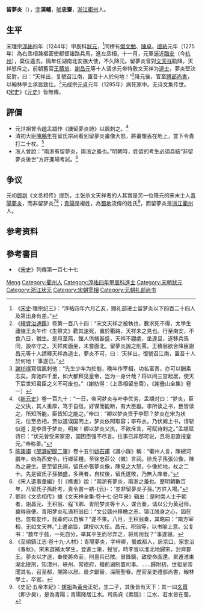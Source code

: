 '''留夢炎'''（{{bd|？||1295年||catIdx=L留}}），[[表字|字]]'''漢輔'''，[[號|號]]'''忠齋'''，[[浙江|浙江]][[衢州|衢州]]人。

== 生平 ==
宋理宗[[淳祐|淳祐]]四年（1244年）甲辰科[[狀元|狀元]]，<ref>《[[宋史|宋史]]·理宗纪三》：“淳祐四年六月乙亥，赐礼部进士留梦炎以下四百二十四人及第出身有差。”</ref>同榜有[[鄧文勉|鄧文勉]]、[[陈卓_(南宋)|陳卓]]。[[德祐|德祐]]元年（1275年）為右丞相兼樞密使都督諸路兵馬，進左丞相，十一月，元軍逼近[[臨安|臨安]]（今[[杭州|杭州]]），棄位遁去。隔年任湖南北安撫大使，不久降元。留夢炎曾對[[文天祥|文天祥]]勸降，天祥怒斥之。前朝舊官[[王積翁|王積翁]]、[[謝昌元|謝昌元]]等十人请求元帝特赦文天祥为[[道士|道士]]，夢炎堅決反對，曰：“天祥出，复號召江南，置吾十人於何地！”<ref>《[[續資治通鑑|續資治通鑑]]》卷第一百八十四：“宋文天祥之被執也，數求死不得，太學生廬陵王炎午作《生祭文》勸其速死，置於衢路，天祥未之見也。行至南安，不食八日，猶生。是月至燕，館人供帳甚盛，天祥不寢處，坐達旦，遂移兵馬同，設卒守之。天祥南面坐，未嘗面北，留夢炎說之則罵。王積翁欲合降臣謝昌元等十人請釋天祥為道士，夢炎不可，曰：‘天祥出，復號召江南，置吾十人於何地！’事遂已。”</ref>降元後，官至[[禮部尚書|禮部尚書]]，以翰林學士承旨致仕。<ref>[[謝枋得|謝枋得]]寫信諷刺他：“先生少年为抡魁，晚年作宰相，功名富贵，亦可以酬素志矣。奔驰四千里，如大都拜见皇帝，岂为一身计哉？将以问三宫起居，使天下后世知君臣之义不可废也。”（謝枋得：〈上丞相留忠斋〉，《謝疊山全集》卷一）</ref>元成宗[[元貞|元貞]]元年（1295年）病死家中。无诗文集传世。《[[宋史|宋史]]》《[[元史|元史]]》皆無傳。

== 評價 ==
* 元世祖曾令[[趙孟頫|趙孟頫]]作《譏留夢炎詩》以諷刺之。<ref>《[[新元史|新元史]]》卷一百九十：“一日，帝问梦炎与叶李优劣，孟頫对曰：“梦炎，臣之父执，其人重厚，笃于自信，好谋而能断，有大臣器。李所读之书，臣皆读之，所知所能，臣皆知之能之。”帝曰：“卿以梦炎贤于李耶？梦炎在宋为状元，位至丞相，贾似道误国罔上，梦炎依阿取容；李布衣，乃伏阙上书，请斩似道；是李贤于梦炎，明矣！卿以梦炎父执，不欲斥言，可赋诗剌之。”孟頫赋诗曰：“状元曾受宋家恩，国困臣强不尽言。往事已非那可说，且将忠直报皇元。”帝称善。”</ref>
* 清初大臣[[陳鵬年|陳鵬年]]在留氏宗祠看到留夢炎畫像大怒，將畫像丟在地上，並下令責打二十杖。<ref>[[陈康祺|陈康祺]]《[[郎潛紀聞|郎潛紀聞二筆]]》卷十五引[[姚石甫|姚石甫]]《識小錄》稱：“衢州人言，陳總河鵬年，始為西安令，行鄉征糧，至徐忠莊公（徽）言祠。徐氏子孫張公像，陳為之避坐。更至留氏祠，留氏亦張夢炎像，陳見之大怒，仆像於地，杖之二十。先是留氏子孫猶盛，多興者，自杖後，留氏遂敗，乃無入庠者。”</ref>
* 浙人曾說：“兩浙有留夢炎，兩浙之羞也。”明朝時，姓留的考生必須具結“非留夢炎後世”方許進場考試。<ref>《宋人遺事彙編》引《樵書》說：“兩浙有夢炎，兩浙之羞也。歷明朝數百年，凡留氏子孫赴考，責令書一結-{云}-：‘並非留夢炎子孫。’方許入場。”</ref>

== 争议 ==
元初[[鄧剡|鄧剡]]《文丞相传》提到，主张杀文天祥者的人其實是另一位降元的宋末士人[[青陽夢炎|青陽夢炎]]，而非留梦炎<ref>鄧剡《文丞相传》據《文天祥全集·卷十七·纪年录》辑出：是时南人士于朝者，谢昌元、王积翁、程飞卿、青阳梦炎等十人，谋合奏，请以公为黄冠师，冀得自便。青阳梦炎私语积翁曰：“文公赣州移檄之志，镇江脱身之心，固在也。忽有妄作，我辈何以自解？”遂不果。八月，王积翁奏，其略曰：“南方宰相，无如文天祥。”上遣谕旨，谋授以大任。昌元、积翁等，以书喻上意。公复书：“数年于兹，一死自分，举其平生而尽弃之，将焉用我？”事遂寝。</ref><ref>《至順鎮江志·卷十九·人材》：青陽夢炎，字梓卿，蜀成都人，居京口。家世治《春秋》，宋末選補太學生，登進士第，授官。時李亶以淮北地歸宋，封齊郡王。夢炎以才選，奉使將命至，則亶兵已敗。冒鋒鏑，致使命面還。累遷淮東湖北提刑，知澧州、峽州、常德府，權荊湖制置司事。……歸附初，世祖皇帝聞其名，召至都，賜第以居。晨夕獻替，深簡聖眷。歷官至吏禮部尚書，翰林學士，卒官。</ref>；[[青陽氏|青陽]]是複姓，為[[蜀地|蜀地]]流傳的姓氏<ref>《史記·五帝本紀》：[[嫘祖|嫘祖]]為[[黃帝|黃帝]]正妃，生二子，其後皆有天下；其一曰[[少昊|玄囂]]（即少昊），是為青陽；青陽降居江水。司馬貞《索隱》：江水、若水皆在蜀。</ref>，而留夢炎是[[浙江|浙江]][[衢州|衢州]]人。

== 参考资料 ==
{{reflist|2}}

== 參考書目 ==
* 《[[宋史|宋史]]》列傳第一百七十七

{{start box}}
{{s-before|[[陈宜中|陈宜中]]}}
{{s-title|[[南宋|南宋]][[右丞相|右丞相]]|1275年}}
{{s-after|[[陈宜中|陈宜中]]}}
{{s-before|[[陈宜中|陈宜中]]}}
{{s-title|[[南宋|南宋]][[左丞相|左丞相]]|1275年}}
{{s-after|[[吴坚_(宋朝)|吴坚]]}}
{{end box}}

{{Authority control}}
{{DEFAULTSORT:Liu}}
[[Category:留姓|Meng]]
[[Category:衢州人|Category:衢州人]]
[[Category:淳祐四年甲辰科進士|Category:淳祐四年甲辰科進士]]
[[Category:宋朝狀元|Category:宋朝狀元]]
[[Category:浙江状元|Category:浙江状元]]
[[Category:宋朝宰相|Category:宋朝宰相]]
[[Category:元朝礼部尚书|Category:元朝礼部尚书]]